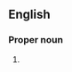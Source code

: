 ==English==
{{wikipedia}}

===Proper noun===
{{en-proper noun}}

# {{lb|en|Greek god}} {{alternative spelling of|en|Thanatos}}